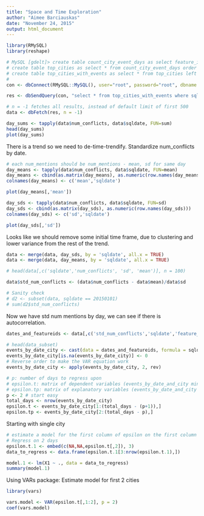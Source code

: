 ```yaml
---
title: "Space and Time Exploration"
author: "Aimee Barciauskas"
date: "November 24, 2015"
output: html_document
---
```


```r
library(RMySQL)
library(reshape)

# MySQL [gdelt]> create table count_city_event_days as select feature_id,count(*) as days_count from city_day_event_counts group by feature_id;
# create table top_cities as select * from count_city_event_days order by days_count desc limit 100;
# create table top_cities_with_events as select * from top_cities left join city_day_event_counts on top_cities.feature_id = city_day_event_counts.feature_id;
#
con <- dbConnect(RMySQL::MySQL(), user="root", password="root", dbname = "gdelt")

res <- dbSendQuery(con, "select * from top_cities_with_events where sqldate > 20130331")

# n = -1 fetches all results, instead of default limit of first 500
data <- dbFetch(res, n = -1)

day_sums <- tapply(data$num_conflicts, data$sqldate, FUN=sum)
head(day_sums)
plot(day_sums)
```

There is a trend so we need to de-time-trendify. Standardize num_conflicts by date.

```r
# each num_mentions should be num_mentions - mean, sd for same day
day_means <- tapply(data$num_conflicts, data$sqldate, FUN=mean)
day_means <- cbind(as.matrix(day_means), as.numeric(row.names(day_means)))
colnames(day_means) <- c('mean','sqldate')

plot(day_means[,'mean'])

day_sds <- tapply(data$num_conflicts, data$sqldate, FUN=sd)
day_sds <- cbind(as.matrix(day_sds), as.numeric(row.names(day_sds)))
colnames(day_sds) <- c('sd','sqldate')

plot(day_sds[,'sd'])
```

Looks like we should remove some initial time frame, due to clustering and lower variance from the rest of the trend.

```r
data <- merge(data, day_sds, by = 'sqldate', all.x = TRUE)
data <- merge(data, day_means, by = 'sqldate', all.x = TRUE)

# head(data[,c('sqldate','num_conflicts', 'sd', 'mean')], n = 100)

data$std_num_conflicts <- (data$num_conflicts - data$mean)/data$sd

# Sanity check
# d2 <- subset(data, sqldate == 20150101)
# sum(d2$std_num_conflicts)
```

Now we have std num mentions by day, we can see if there is autocorrelation.

```r
dates_and_featureids <- data[,c('std_num_conflicts','sqldate','feature_id')]

# head(data_subset)
events_by_date_city <- cast(data = dates_and_featureids, formula = sqldate ~ feature_id, value = 'std_num_conflicts')
events_by_date_city[is.na(events_by_date_city)] <- 0
# Reverse order to make the VAR equation work
events_by_date_city <- apply(events_by_date_city, 2, rev)

# p: number of days to regress upon
# epsilon.t: matrix of dependent variables (events_by_date_and_city minus p + 1 days from start)
# epsilon.tp: matrix of explanatory variables (events_by_date_and_city minus first day minus p days from start)
p <- 2 # start easy
total_days <- nrow(events_by_date_city)
epsilon.t <- events_by_date_city[1:(total_days - (p+1)),]
epsilon.tp <- events_by_date_city[2:(total_days - p),]
```

Starting with single city

```r
# estimate a model for the first column of epsilon on the first column of tp
# Regress on 2 days
epsilon.t.1 <- embed(c(NA,NA,epsilon.t[,2]), 3)
data_to_regress <- data.frame(epsilon.t.1[3:nrow(epsilon.t.1),])

model.1 <- lm(X1 ~ ., data = data_to_regress)
summary(model.1)
```

Using VARs package: Estimate model for first 2 cities

```r
library(vars)

vars.model <- VAR(epsilon.t[,1:2], p = 2)
coef(vars.model)
```